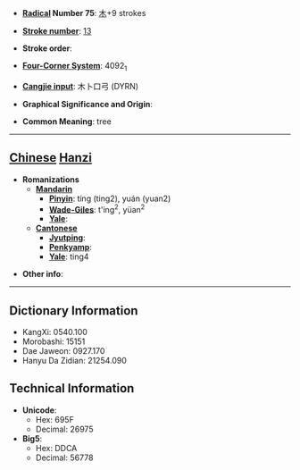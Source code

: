 * '''[[Wiktionary:Chinese radical index| Radical]] Number 75''': [[Wiktionary:Chinese radical index 木|木]]+9 strokes

* '''[[Wiktionary:Chinese total strokes index|Stroke number]]''': [[Wiktionary:Chinese total strokes index 13|13]]

* '''Stroke order''': 

* '''[[Wiktionary:Chinese four corner index|Four-Corner System]]''': 4092<sub>1</sub>

* '''[[Wiktionary:Chinese Cangjie index|Cangjie input]]''': 木卜口弓 (DYRN)

* '''Graphical Significance and Origin''': 

* '''Common Meaning''': tree

----

== [[Chinese]] [[Hanzi]] ==

* '''Romanizations'''
** '''[[Mandarin]]'''
*** '''[[Pinyin]]''': tíng (ting2), yuán (yuan2)
*** '''[[Wade-Giles]]''': t'ing<sup>2</sup>, yüan<sup>2</sup>
*** '''[[Yale]]''': 
** '''[[Cantonese]]'''
*** '''[[Jyutping]]''':
*** '''[[Penkyamp]]''': 
*** '''[[Yale]]''': ting4

* '''Other info''': 

----

== Dictionary Information ==

* KangXi: 0540.100
* Morobashi: 15151
* Dae Jaweon: 0927.170
* Hanyu Da Zidian: 21254.090

== Technical Information ==

* '''Unicode''':
** Hex: 695F
** Decimal: 26975
* '''Big5''':
** Hex: DDCA
** Decimal: 56778
